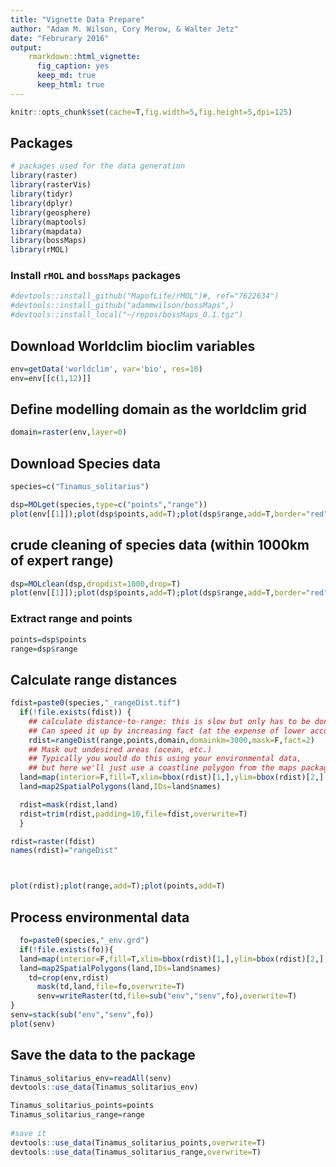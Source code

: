 ```yaml
---
title: "Vignette Data Prepare"
author: "Adam M. Wilson, Cory Merow, & Walter Jetz"
date: "Februrary 2016"
output:
    rmarkdown::html_vignette:
      fig_caption: yes
      keep_md: true
      keep_html: true
---
```


```r
knitr::opts_chunk$set(cache=T,fig.width=5,fig.height=5,dpi=125)
```

## Packages
```r
# packages used for the data generation
library(raster)
library(rasterVis)
library(tidyr)
library(dplyr)
library(geosphere)
library(maptools)
library(mapdata)
library(bossMaps)
library(rMOL)
```

### Install `rMOL` and `bossMaps` packages

```r
#devtools::install_github("MapofLife/rMOL")#, ref="7622634")
#devtools::install_github("adammwilson/bossMaps",)
#devtools::install_local("~/repos/bossMaps_0.1.tgz")
```

## Download Worldclim bioclim variables
```r
env=getData('worldclim', var='bio', res=10)
env=env[[c(1,12)]]
```

## Define modelling domain as the worldclim grid
```r
domain=raster(env,layer=0)
```

## Download Species data
```r
species=c("Tinamus_solitarius")

dsp=MOLget(species,type=c("points","range"))
plot(env[[1]]);plot(dsp$points,add=T);plot(dsp$range,add=T,border="red")
```


## crude cleaning of species data (within 1000km of expert range)  
```r
dsp=MOLclean(dsp,dropdist=1000,drop=T)
plot(env[[1]]);plot(dsp$points,add=T);plot(dsp$range,add=T,border="red")
```

### Extract range and points
```r
points=dsp$points
range=dsp$range
```

## Calculate range distances
```r

fdist=paste0(species,"_rangeDist.tif")
  if(!file.exists(fdist)) {
    ## calculate distance-to-range: this is slow but only has to be done once per species.
    ## Can speed it up by increasing fact (at the expense of lower accuracy).
    rdist=rangeDist(range,points,domain,domainkm=3000,mask=F,fact=2)    
    ## Mask out undesired areas (ocean, etc.)
    ## Typically you would do this using your environmental data,
    ## but here we'll just use a coastline polygon from the maps package
  land=map(interior=F,fill=T,xlim=bbox(rdist)[1,],ylim=bbox(rdist)[2,],plot=F)
  land=map2SpatialPolygons(land,IDs=land$names)

  rdist=mask(rdist,land)
  rdist=trim(rdist,padding=10,file=fdist,overwrite=T)
  }

rdist=raster(fdist)
names(rdist)="rangeDist"



plot(rdist);plot(range,add=T);plot(points,add=T)
```

## Process environmental data

```r
  fo=paste0(species,"_env.grd")
  if(!file.exists(fo)){
  land=map(interior=F,fill=T,xlim=bbox(rdist)[1,],ylim=bbox(rdist)[2,],plot=F)
  land=map2SpatialPolygons(land,IDs=land$names)
    td=crop(env,rdist)
      mask(td,land,file=fo,overwrite=T)
      senv=writeRaster(td,file=sub("env","senv",fo),overwrite=T)
}
senv=stack(sub("env","senv",fo))
plot(senv)
```

## Save the data to the package

```r
Tinamus_solitarius_env=readAll(senv)
devtools::use_data(Tinamus_solitarius_env)

Tinamus_solitarius_points=points
Tinamus_solitarius_range=range
  
#save it
devtools::use_data(Tinamus_solitarius_points,overwrite=T)
devtools::use_data(Tinamus_solitarius_range,overwrite=T)

```
